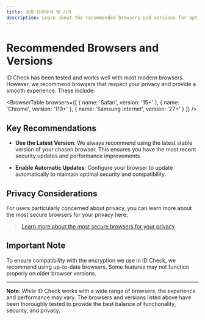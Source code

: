 ```yaml
---
title: 권장 브라우저 및 기기
description: Learn about the recommended browsers and versions for optimal use of ID Check. Find information on browser compatibility, privacy considerations, and best practices for a smooth experience.
---
```



# Recommended Browsers and Versions

ID Check has been tested and works well with most modern browsers. However, we recommend browsers that respect your privacy and provide a smooth experience. These include:

<BrowserTable
  browsers={[
    { name: 'Safari', version: '15+' },
    { name: 'Chrome', version: '119+' },
    { name: 'Samsung Internet', version: '27+' }
  ]}
/>

## Key Recommendations

- **Use the Latest Version**: We always recommend using the latest stable version of your chosen browser. This ensures you have the most recent security updates and performance improvements.

- **Enable Automatic Updates**: Configure your browser to update automatically to maintain optimal security and compatibility.

## Privacy Considerations

For users particularly concerned about privacy, you can learn more about the most secure browsers for your privacy here:

> [Learn more about the most secure browsers for your privacy](https://example.com/secure-browsers)

## Important Note

To ensure compatibility with the encryption we use in ID Check, we recommend using up-to-date browsers. Some features may not function properly on older browser versions.

---

**Note**: While ID Check works with a wide range of browsers, the experience and performance may vary. The browsers and versions listed above have been thoroughly tested to provide the best balance of functionality, security, and privacy.
